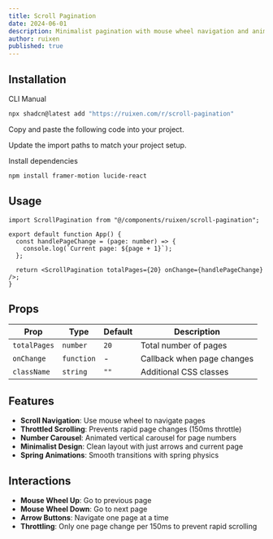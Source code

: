 ```yaml
---
title: Scroll Pagination
date: 2024-06-01
description: Minimalist pagination with mouse wheel navigation and animated number carousel
author: ruixen
published: true
---
```


<ComponentPreview name="scroll-pagination-demo" category="pagination" />

## Installation

<Tabs defaultValue="cli">

<TabsList>
  <TabsTrigger value="cli">CLI</TabsTrigger>
  <TabsTrigger value="manual">Manual</TabsTrigger>
</TabsList>
<TabsContent value="cli">

```bash
npx shadcn@latest add "https://ruixen.com/r/scroll-pagination"
```

</TabsContent>

<TabsContent value="manual">

<Steps>

<Step>Copy and paste the following code into your project.</Step>

<ComponentSource name="scroll-pagination" />

<Step>Update the import paths to match your project setup.</Step>

<Step>Install dependencies</Step>

```bash
npm install framer-motion lucide-react
```

</Steps>

</TabsContent>

</Tabs>

## Usage

```tsx
import ScrollPagination from "@/components/ruixen/scroll-pagination";

export default function App() {
  const handlePageChange = (page: number) => {
    console.log(`Current page: ${page + 1}`);
  };

  return <ScrollPagination totalPages={20} onChange={handlePageChange} />;
}
```

## Props

| Prop         | Type       | Default | Description                |
| ------------ | ---------- | ------- | -------------------------- |
| `totalPages` | `number`   | `20`    | Total number of pages      |
| `onChange`   | `function` | -       | Callback when page changes |
| `className`  | `string`   | `""`    | Additional CSS classes     |

## Features

- **Scroll Navigation**: Use mouse wheel to navigate pages
- **Throttled Scrolling**: Prevents rapid page changes (150ms throttle)
- **Number Carousel**: Animated vertical carousel for page numbers
- **Minimalist Design**: Clean layout with just arrows and current page
- **Spring Animations**: Smooth transitions with spring physics

## Interactions

- **Mouse Wheel Up**: Go to previous page
- **Mouse Wheel Down**: Go to next page
- **Arrow Buttons**: Navigate one page at a time
- **Throttling**: Only one page change per 150ms to prevent rapid scrolling
